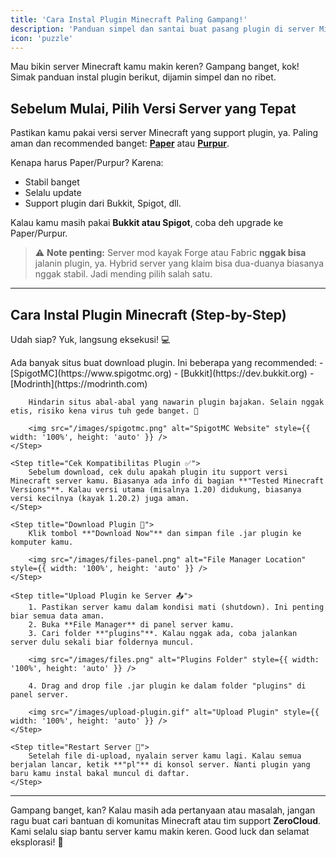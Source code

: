 ```yaml
---
title: 'Cara Instal Plugin Minecraft Paling Gampang!'
description: 'Panduan simpel dan santai buat pasang plugin di server Minecraft.'
icon: 'puzzle'
---
```


Mau bikin server Minecraft kamu makin keren? Gampang banget, kok! Simak panduan instal plugin berikut, dijamin simpel dan no ribet.

## Sebelum Mulai, Pilih Versi Server yang Tepat

Pastikan kamu pakai versi server Minecraft yang support plugin, ya. Paling aman dan recommended banget: **[Paper](https://papermc.io/)** atau **[Purpur](https://purpurmc.org/download/purpur/)**. 

Kenapa harus Paper/Purpur? Karena:
- Stabil banget
- Selalu update
- Support plugin dari Bukkit, Spigot, dll.

Kalau kamu masih pakai **Bukkit atau Spigot**, coba deh upgrade ke Paper/Purpur. 

> ⚠️ **Note penting:** Server mod kayak Forge atau Fabric **nggak bisa** jalanin plugin, ya. Hybrid server yang klaim bisa dua-duanya biasanya nggak stabil. Jadi mending pilih salah satu.

---

## Cara Instal Plugin Minecraft (Step-by-Step)

Udah siap? Yuk, langsung eksekusi! 💻

<Steps>
    <Step title="Cari Plugin yang Aman 🔍">
        Ada banyak situs buat download plugin. Ini beberapa yang recommended:
        - [SpigotMC](https://www.spigotmc.org)
        - [Bukkit](https://dev.bukkit.org)
        - [Modrinth](https://modrinth.com)

        Hindarin situs abal-abal yang nawarin plugin bajakan. Selain nggak etis, risiko kena virus tuh gede banget. 😬

        <img src="/images/spigotmc.png" alt="SpigotMC Website" style={{ width: '100%', height: 'auto' }} />
    </Step>

    <Step title="Cek Kompatibilitas Plugin ✅">
        Sebelum download, cek dulu apakah plugin itu support versi Minecraft server kamu. Biasanya ada info di bagian **"Tested Minecraft Versions"**. Kalau versi utama (misalnya 1.20) didukung, biasanya versi kecilnya (kayak 1.20.2) juga aman.
    </Step>

    <Step title="Download Plugin 💾">
        Klik tombol **"Download Now"** dan simpan file .jar plugin ke komputer kamu.

        <img src="/images/files-panel.png" alt="File Manager Location" style={{ width: '100%', height: 'auto' }} />
    </Step>

    <Step title="Upload Plugin ke Server 📤">
        1. Pastikan server kamu dalam kondisi mati (shutdown). Ini penting biar semua data aman.
        2. Buka **File Manager** di panel server kamu.
        3. Cari folder **"plugins"**. Kalau nggak ada, coba jalankan server dulu sekali biar foldernya muncul.

        <img src="/images/files.png" alt="Plugins Folder" style={{ width: '100%', height: 'auto' }} />

        4. Drag and drop file .jar plugin ke dalam folder "plugins" di panel server.

        <img src="/images/upload-plugin.gif" alt="Upload Plugin" style={{ width: '100%', height: 'auto' }} />
    </Step>

    <Step title="Restart Server 🔄">
        Setelah file di-upload, nyalain server kamu lagi. Kalau semua berjalan lancar, ketik **"pl"** di konsol server. Nanti plugin yang baru kamu instal bakal muncul di daftar.
    </Step>
</Steps>

---

Gampang banget, kan? Kalau masih ada pertanyaan atau masalah, jangan ragu buat cari bantuan di komunitas Minecraft atau tim support **ZeroCloud**. Kami selalu siap bantu server kamu makin keren. Good luck dan selamat eksplorasi! 🚀

